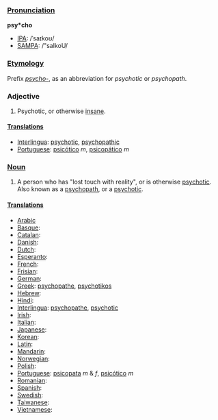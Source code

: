 ===[[Pronunciation]]===

'''psy*cho'''
*[[IPA]]: /ˈsaɪkoʊ/
*[[SAMPA]]: /"saIkoU/
===[[Etymology]]===
Prefix ''[[psycho-]]'', as an abbreviation for ''psychotic'' or ''psychopath''.

===Adjective===

#Psychotic, or otherwise [[insane]].

====[[Translation]]s====
*[[Interlingua]]: [[psychotic]], [[psychopathic]]
*[[Portuguese]]: [[psicótico]] ''m'', [[psicopático]] ''m''
===[[Noun]]===

#A person who has "lost touch with reality", or is otherwise [[psychotic]].  Also known as a [[psychopath]], or a [[psychotic]].

====[[Translation]]s====
*[[Arabic]]
*[[Basque]]:
*[[Catalan]]:
*[[Danish]]:
*[[Dutch]]:
*[[Esperanto]]:
*[[French]]:
*[[Frisian]]:
*[[German]]:
*[[Greek]]: [[psychopathe]], [[psychotikos]]
*[[Hebrew]]:
*[[Hindi]]:
*[[Interlingua]]: [[psychopathe]], [[psychotic]]
*[[Irish]]:
*[[Italian]]:
*[[Japanese]]:
*[[Korean]]:
*[[Latin]]:
*[[Mandarin]]:
*[[Norwegian]]:
*[[Polish]]:
*[[Portuguese]]: [[psicopata]] ''m'' & ''f'', [[psicótico]] ''m''
*[[Romanian]]:
*[[Spanish]]:
*[[Swedish]]:
*[[Taiwanese]]:
*[[Vietnamese]]: